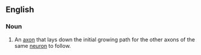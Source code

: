 ==English==

===Noun===
{{en-noun|head=[[pioneer]] [[axon]]}}
{{wikipedia}}

# {{lb|en|neurology}} An [[axon]] that lays down the initial growing path for the other axons of the same [[neuron]] to follow.
